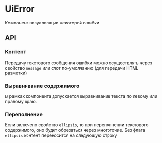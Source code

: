 

# UiError

Компонент визуализации некоторой ошибки

## API

### Контент

Передачу текстового сообщения ошибки можно осуществлять через свойство `message`
или слот по-умолчанию (для передачи HTML разметки)

<p style={{ display: 'flex', flexDirection: 'column', gap: '8px', paddingLeft: '16px' }}>
    <ToReact is={UiError} message="Error message" />
    <ToReact is={UiError} useSlot />
</p>


### Выравнивание содержимого

В рамках компонента допускается выравнивание текста по левому или правому краю.

<p style={{ display: 'flex', flexDirection: 'column', gap: '8px', paddingLeft: '16px' }}>
    <ToReact is={UiError} message="Error text on the left" />
    <ToReact is={UiError} message="Error text on the right" align="right" />
</p>


### Переполнение

Если включено свойство `ellipsis`, то при переполнении текстового содержимого, оно будет обрезаться через многоточие.
Без флага `ellipsis` контент переносится на следующую строку

<p style={{ display: 'flex', flexDirection: 'column', gap: '8px', paddingLeft: '16px', width: '100px' }}>
    <ToReact is={UiError} message="Long error message" />
    <ToReact is={UiError} message="Long error message" ellipsis />
</p>
